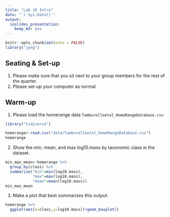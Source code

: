 ```yaml
---
title: "Lab 10 Intro"
date: "`r Sys.Date()`"
output: 
  ioslides_presentation: 
    keep_md: yes
---
```


```r
knitr::opts_chunk$set(echo = FALSE)
library("jpeg")
```

## Seating & Set-up
1. Please make sure that you sit next to your group members for the rest of the quarter.
2. Please set-up your computer as normal.

## Warm-up
1. Please load the homerange data `Tamburelloetal_HomeRangeDatabase.csv`
```r
library("tidyverse")
```


```r
homerange<-read.csv("data/Tamburelloetal_HomeRangeDatabase.csv")
homerange
```

2. Show the min, mean, and max log10.mass by taxonomic class in the dataset.


```r
min_max_mean<-homerange %>% 
  group_by(class) %>%
  summarize("min"=min(log10.mass),
            "max"=max(log10.mass),
            "mean"=mean(log10.mass))
min_max_mean
```

3. Make a plot that best summarizes this output.
```r
homerange %>% 
  ggplot(aes(x=class,y=log10.mass))+geom_boxplot()
```





